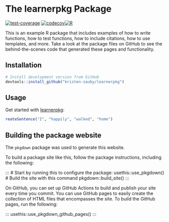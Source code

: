 # The learnerpkg Package

[![test-coverage](https://github.com/kristen-sauby/learnerpkg/actions/workflows/test_coverage.yml/badge.svg)](https://github.com/kristen-sauby/learnerpkg/actions/workflows/test_coverage.yml)
[![codecov](https://codecov.io/gh/kristen-sauby/learnerpkg/branch/main/graph/badge.svg?token=x4r6rOiG8y)](https://codecov.io/gh/kristen-sauby/learnerpkg)[![R](https://github.com/kristen-sauby/learnerpkg/actions/workflows/r.yml/badge.svg)](https://github.com/kristen-sauby/learnerpkg/actions/workflows/r.yml)

This is an example R package that includes examples of how to write functions, 
  how to test functions, how to include citations, how to use templates, and
  more.
Take a look at the package files on GitHub to see the behind-the-scenes code
that generated these pages and functionality.

## Installation

::: .pkgdown-devel
```r
# Install development version from GitHub
devtools::install_github("kristen-sauby/learnerpkg")
```
:::

## Usage

Get started with [learnerpkg](https://kristen-sauby.github.io/learnerpkg/):

```r
reateSentence("I", "happily", "walked", "home")
```

## Building the package website

The `pkgdown` package was used to generate this website. 

To build a package site like this, follow the package instructions, including the following:

:::
# Start by running this to configure the package:
usethis::use_pkgdown()
# Build the site with this command
pkgdown::build_site()
:::

On GitHub, you can set up GitHub Actions to build and publish your site every 
time you commit.
You can use GitHub pages to easily create the collection of HTML files that
encompasses the site. To build the GitHub pages, run the following:

:::
usethis::use_pkgdown_github_pages()
:::
